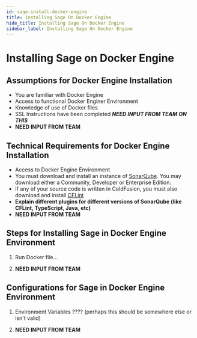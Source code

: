 ```yaml
---
id: sage-install-docker-engine
title: Installing Sage On Docker Engine
hide_title: Installing Sage On Docker Engine
sidebar_label: Installing Sage On Docker Engine
---
```


# Installing Sage on Docker Engine

## Assumptions for Docker Engine Installation

- You are familiar with Docker Engine
- Access to functional Docker Enginer Environment
- Knowledge of use of Docker files
- SSL Instructions have been completed **_NEED INPUT FROM TEAM ON THIS_**
- **NEED INPUT FROM TEAM**

## Technical Requirements for Docker Engine Installation

- Access to Docker Engine Environment
- You must download and install an instance of [SonarQube](https://www.sonarqube.org/downloads/). You may download either a Community, Developer or Enterprise Edition.
- If any of your source code is written in ColdFusion, you must also download and install [CFLint](https://github.com/stepstone-tech/sonar-coldfusion/releases/tag/2.0.0)
- **Explain different plugins for different versions of SonarQube (like CFLint, TypeScript, Java, etc)**
- **NEED INPUT FROM TEAM**

## Steps for Installing Sage in Docker Engine Environment

1. Run Docker file...

2. **NEED INPUT FROM TEAM**

## Configurations for Sage in Docker Engine Environment

1. Environment Variables ???? (perhaps this should be somewhere else or isn't valid)

2. **NEED INPUT FROM TEAM**
